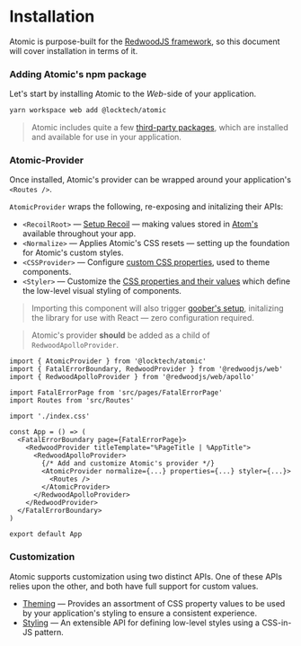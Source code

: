 
<Meta title="Installation" />

# Installation

Atomic is purpose-built for the [RedwoodJS framework](https://redwoodjs.com), so this document will cover installation in terms of it.

### Adding Atomic's npm package

Let's start by installing Atomic to the *Web*-side of your application.

```bash
yarn workspace web add @locktech/atomic
```

> Atomic includes quite a few [third-party packages](?path=/story/guides-3rd-party-packages--page), which are installed and available for use in your application.

### Atomic-Provider

Once installed, Atomic's provider can be wrapped around your application's `<Routes />`.

`AtomicProvider` wraps the following, re-exposing and initalizing their APIs:

* `<RecoilRoot>` — [Setup Recoil](https://recoiljs.org/docs/introduction/getting-started#recoilroot) — making values stored in [Atom's](https://recoiljs.org/docs/basic-tutorial/atoms) available throughout your app.
* `<Normalize>` — Applies Atomic's CSS resets — setting up the foundation for Atomic's custom styles.
* `<CSSProvider>` — Configure [custom CSS properties](?path=/docs/customize-theming--page), used to theme components.
* `<Styler>` — Customize the [CSS properties and their values](?path=/docs/customize-styling--page) which define the low-level visual styling of components.

> Importing this component will also trigger [goober's setup](https://goober.js.org/api/setup), initalizing the library for use with React — zero configuration required.

> Atomic's provider **should** be added as a child of `RedwoodApolloProvider`.

```tsx
import { AtomicProvider } from '@locktech/atomic'
import { FatalErrorBoundary, RedwoodProvider } from '@redwoodjs/web'
import { RedwoodApolloProvider } from '@redwoodjs/web/apollo'

import FatalErrorPage from 'src/pages/FatalErrorPage'
import Routes from 'src/Routes'

import './index.css'

const App = () => (
  <FatalErrorBoundary page={FatalErrorPage}>
    <RedwoodProvider titleTemplate="%PageTitle | %AppTitle">
      <RedwoodApolloProvider>
        {/* Add and customize Atomic's provider */}
        <AtomicProvider normalize={...} properties={...} styler={...}>
          <Routes />
        </AtomicProvider>
      </RedwoodApolloProvider>
    </RedwoodProvider>
  </FatalErrorBoundary>
)

export default App
```

### Customization

Atomic supports customization using two distinct APIs. One of these APIs relies upon the other, and both have full support for custom values.

* [Theming](?path=/story/customize-theming--page) — Provides an assortment of CSS property values to be used by your application's styling to ensure a consistent experience.
* [Styling](?path=/story/customize-styling--page) — An extensible API for defining low-level styles using a CSS-in-JS pattern.
